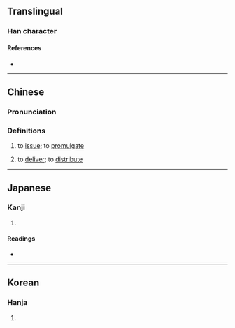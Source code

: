 {{character info}}
==Translingual==

===Han character===
{{Han char|rn=66|rad=攴|as=04|sn=8|four=88240|canj=CHOK|ids=⿰分攵}}

====References====
* {{Han ref|kx=0468.210|dkj=13126|dj=0817.110|hdz=21451.090|uh=653D|ud=25917|bh=CCC1|bd=52417}}

----

==Chinese==
{{zh-forms}}

===Pronunciation===
{{zh-pron
|m=bān
|m-s=
|dg=
|c=ban1,baan1
|c-t=
|g=
|h=pfs=
|j=
|mb=
|md=
|mn=
|mn-t=
|w=
|x=
|mc=y
|oc=y
|cat=v
}}

===Definitions===
{{zh-hanzi}}

# {{lb|zh|literary}} to [[issue]]; to [[promulgate]]
# {{lb|zh|literary}} to [[deliver]]; to [[distribute]]

----

==Japanese==

===Kanji===
{{ja-kanji|grade=|rs=攴04}}

# {{rfdef|ja|sort=攴04}}

====Readings====
* {{ja-readings|on=[[はん]] (han), [[ひん]] (hin)|kun=[[わける]] (wakeru)}}

----

==Korean==

===Hanja===
{{ko-hanja|hangeul=반|eumhun=|rv=ban|mr=pan|y=pan}}

# {{rfdef|ko|sort=攴04}}